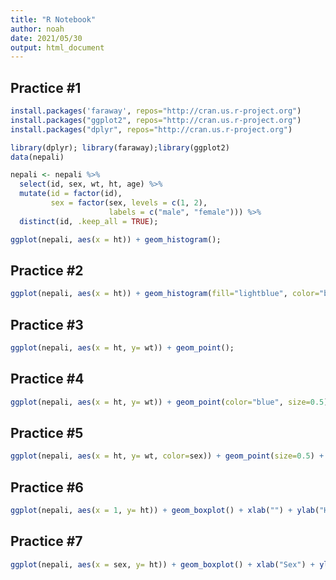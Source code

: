 ```yaml
---
title: "R Notebook"
author: noah
date: 2021/05/30
output: html_document
---
```


## Practice #1
```r
install.packages('faraway', repos="http://cran.us.r-project.org")
install.packages("ggplot2", repos="http://cran.us.r-project.org")
install.packages("dplyr", repos="http://cran.us.r-project.org")

library(dplyr); library(faraway);library(ggplot2)
data(nepali)

nepali <- nepali %>%
  select(id, sex, wt, ht, age) %>%
  mutate(id = factor(id),
         sex = factor(sex, levels = c(1, 2),
                      labels = c("male", "female"))) %>%
  distinct(id, .keep_all = TRUE);

ggplot(nepali, aes(x = ht)) + geom_histogram();
```

## Practice #2
```r
ggplot(nepali, aes(x = ht)) + geom_histogram(fill="lightblue", color="black")+ ggtitle("Height of children") + xlab("Height(cm)")+xlim(c(0,120));
```

## Practice #3
```r
ggplot(nepali, aes(x = ht, y= wt)) + geom_point();
```

## Practice #4
```r
ggplot(nepali, aes(x = ht, y= wt)) + geom_point(color="blue", size=0.5) + ggtitle("Weight versus Heigth") + xlab("Height(cm)")+ylab("Weight(kg)");
```

## Practice #5
```r
ggplot(nepali, aes(x = ht, y= wt, color=sex)) + geom_point(size=0.5) + ggtitle("Weight versus Heigth") + xlab("Height(cm)")+ylab("Weight(kg)");
```

## Practice #6
```r
ggplot(nepali, aes(x = 1, y= ht)) + geom_boxplot() + xlab("") + ylab("Height(cm)");
```

## Practice #7
```r
ggplot(nepali, aes(x = sex, y= ht)) + geom_boxplot() + xlab("Sex") + ylab("Height(cm)");
```